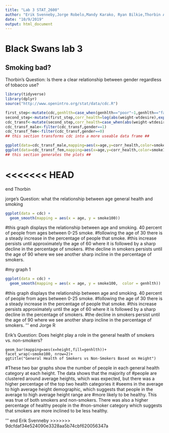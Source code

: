 ```yaml
---
title: "Lab 3 STAT_2600"
author: "Erik Svenneby,Jorge Robelo,Mandy Karako, Ryan Bilkie,Thorbin Atwell-Donaghey"
date: "10/9/2019"
output: html_document
---
```

# Black Swans lab 3
## Smoking bad?
Thorbin's Question: Is there a clear relationship between gender regardless of tobacco use? 
```r
library(tidyverse)
library(dplyr)
source("http://www.openintro.org/stat/data/cdc.R")

```
```r
first_step<-mutate(cdc,genhlth=case_when(genhlth=="poor"~1,genhlth=="fair"~2,genhlth=="good"~3,genhlth=="very good"~4,genhlth=="excellent"~5))
second_step<-mutate(first_step,corr_health=log(abs(weight-wtdesire),exp(1)))
cdc_transf<-mutate(second_step,corr_health=case_when(abs(weight-wtdesire)==0~genhlth,weight-wtdesire!=0~corr_health),gender=case_when(gender=="m"~1,gender=="f"~0),smoke100=case_when(smoke100==TRUE~"100 cig.club",smoke100==0~"non-smoker"))
cdc_transf_male<-filter(cdc_transf,gender==1)
cdc_transf_fem<-filter(cdc_transf,gender==0)
## this section transforms cdc into a more useable data frame ##
```
```r
ggplot(data=cdc_transf_male,mapping=aes(x=age,y=corr_health,color=smoke100))+geom_point()+geom_smooth(color="black")+facet_wrap(~smoke100)+ggtitle("A plot comparing male smokers to male non-smokers")+labs(y="Corrected health value",x= "age (years)")+theme(legend.title=element_blank())
ggplot(data=cdc_transf_fem,mapping=aes(x=age,y=corr_health,color=smoke100))+geom_point()+geom_smooth(color="black")+facet_wrap(~smoke100)+ggtitle("A plot comparing female smokers to female non-smokers")+labs(y="Corrected health value",x= "age (years)")+theme(legend.title=element_blank())
## this section generates the plots ##
```
<<<<<<< HEAD
=======
end Thorbin


jorge's Question: what the relationship between age general health and smoking 
```r
ggplot(data = cdc) + 
  geom_smooth(mapping = aes(x = age, y = smoke100))
```
#this graph displays the relationship between age and smoking. 40 percent of people from ages between 0-25 smoke. 
#following the age of 30 there is a steady increase in the percentage of people that smoke. 
#this increase persists until approximately the age of 60 where it is followed by a sharp decline in the percentage of smokers. 
#the decline in smokers persists until the age of 90 where we see another sharp incline in the percentage of smokers. 

#my graph 1 
```r
ggplot(data = cdc) + 
  geom_smooth(mapping = aes(x = age, y = smoke100,  color = genhlth))
```
#this graph displays the relationship between age and smoking. 40 percent of people from ages between 0-25 smoke. 
#following the age of 30 there is a steady increase in the percentage of people that smoke. 
#this increase persists approximately until the age of 60 where it is followed by a sharp decline in the percentage of smokers. 
#the decline in smokers persist until the age of 90 where we see another sharp incline in the percentage of smokers. 
'''
end Jorge R

Erik's Question: Does height play a role in the general health of smokers vs. non-smokers?
```ggplot(data=cdc)+
geom_bar(mapping=aes(x=height,fill=genhlth))+
facet_wrap(~smoke100, nrow=2)+
ggtitle("General Health of Smokers vs Non-Smokers Based on Height")
```
#These two bar graphs show the number of people in each general health category at each height. The data shows that the majority of #people are clustered around average heights, which was expected, but there was a higher percentage of the top two health categories it #seems in the average to high average height demographic, which suggests that people in the average to high average height range are #more likely to be healthy. This was true of both smokers and non-smokers. There was also a higher percentage of healthy people in the #non-smoker category which suggests that smokers are more inclined to be less healthy. 

'''
end Erik Svenneby
>>>>>>> 9dcfdaf34e524090e3328aa5b74cbf620056347a
